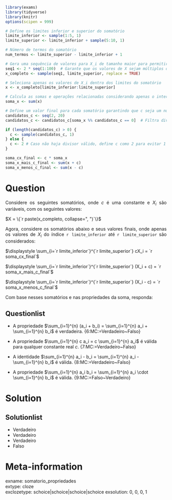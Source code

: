 ```r
library(exams)
library(tidyverse)
library(knitr)
options(scipen = 999)

# Define os limites inferior e superior do somatório
limite_inferior <- sample(1:5, 1)
limite_superior <- limite_inferior + sample(5:10, 1)

# Número de termos do somatório
num_termos <- limite_superior - limite_inferior + 1

# Gera uma sequência de valores para X_i de tamanho maior para permitir diferentes limites inferiores
seq1 <- 2 * seq(1:100)  # Garante que os valores de X sejam múltiplos de 2
x_completo <- sample(seq1, limite_superior, replace = TRUE)

# Seleciona apenas os valores de X_i dentro dos limites do somatório
x <- x_completo[limite_inferior:limite_superior]

# Calcula as somas e operações relacionadas considerando apenas o intervalo correto
soma_x <- sum(x)

# Define um valor final para cada somatório garantindo que c seja um número inteiro
candidatos_c <- seq(2, 20)
candidatos_c <- candidatos_c[soma_x %% candidatos_c == 0]  # Filtra divisores inteiros de soma_x

if (length(candidatos_c) > 0) {
  c <- sample(candidatos_c, 1)
} else {
  c <- 2 # Caso não haja divisor válido, define c como 2 para evitar 1 sempre
}

soma_cx_final <- c * soma_x
soma_x_mais_c_final <- sum(x + c)
soma_x_menos_c_final <- sum(x - c)
```

Question
========

<p style="text-align: justify;">
Considere os seguintes somatórios, onde $c$ é uma constante e $X_i$ são variáveis, com os seguintes valores:
</p>

$X = \{`r paste(x_completo, collapse=", ")`\}$

<p style="text-align: justify;">
Agora, considere os somatórios abaixo e seus valores finais, onde apenas os valores de $X_i$ do índice `r limite_inferior` até `r limite_superior` são considerados:
</p>

$\displaystyle \sum_{i=`r limite_inferior`}^{`r limite_superior`} cX_i = `r soma_cx_final`$

$\displaystyle \sum_{i=`r limite_inferior`}^{`r limite_superior`} (X_i + c) = `r soma_x_mais_c_final`$

$\displaystyle \sum_{i=`r limite_inferior`}^{`r limite_superior`} (X_i - c) = `r soma_x_menos_c_final`$

<p style="text-align: justify;">
Com base nesses somatórios e nas propriedades da soma, responda:
</p>

Questionlist
------------

* A propriedade $\sum_{i=1}^{n} (a_i + b_i) = \sum_{i=1}^{n} a_i + \sum_{i=1}^{n} b_i$ é verdadeira. {6:MC:=Verdadeiro~Falso}

* A propriedade $\sum_{i=1}^{n} c a_i = c \sum_{i=1}^{n} a_i$ é válida para qualquer constante real $c$. {7:MC:=Verdadeiro~Falso}

* A identidade $\sum_{i=1}^{n} a_i - b_i = \sum_{i=1}^{n} a_i - \sum_{i=1}^{n} b_i$ é válida. {8:MC:=Verdadeiro~Falso}

* A propriedade $\sum_{i=1}^{n} a_i b_i = \sum_{i=1}^{n} a_i \cdot \sum_{i=1}^{n} b_i$ é válida. {9:MC:=Falso~Verdadeiro}


Solution
========

Solutionlist
------------

* Verdadeiro
* Verdadeiro
* Verdadeiro
* Falso


Meta-information
================

exname: somatorio_propriedades  
extype: cloze  
exclozetype: schoice|schoice|schoice|schoice
exsolution: 0, 0, 0, 1


